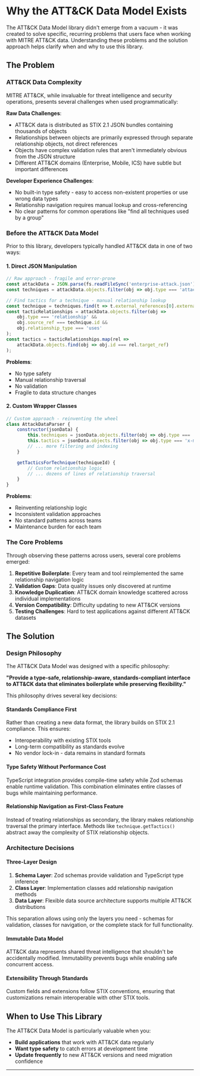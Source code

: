 
# Why the ATT&CK Data Model Exists

<WorkInProgressNotice />

The ATT&CK Data Model library didn't emerge from a vacuum - it was created to solve specific, recurring problems that users face when working with MITRE ATT&CK data.
Understanding these problems and the solution approach helps clarify when and why to use this library.

## The Problem

### ATT&CK Data Complexity

MITRE ATT&CK, while invaluable for threat intelligence and security operations, presents several challenges when used programmatically:

**Raw Data Challenges**:

- ATT&CK data is distributed as STIX 2.1 JSON bundles containing thousands of objects
- Relationships between objects are primarily expressed through separate relationship objects, not direct references
- Objects have complex validation rules that aren't immediately obvious from the JSON structure
- Different ATT&CK domains (Enterprise, Mobile, ICS) have subtle but important differences

**Developer Experience Challenges**:

- No built-in type safety - easy to access non-existent properties or use wrong data types
- Relationship navigation requires manual lookup and cross-referencing
- No clear patterns for common operations like "find all techniques used by a group"

### Before the ATT&CK Data Model

Prior to this library, developers typically handled ATT&CK data in one of two ways:

#### 1. Direct JSON Manipulation

```javascript
// Raw approach - fragile and error-prone
const attackData = JSON.parse(fs.readFileSync('enterprise-attack.json'));
const techniques = attackData.objects.filter(obj => obj.type === 'attack-pattern');

// Find tactics for a technique - manual relationship lookup
const technique = techniques.find(t => t.external_references[0].external_id === 'T1055');
const tacticRelationships = attackData.objects.filter(obj =>
    obj.type === 'relationship' &&
    obj.source_ref === technique.id &&
    obj.relationship_type === 'uses'
);
const tactics = tacticRelationships.map(rel =>
    attackData.objects.find(obj => obj.id === rel.target_ref)
);
```

**Problems**:

- No type safety
- Manual relationship traversal
- No validation
- Fragile to data structure changes

#### 2. Custom Wrapper Classes

```javascript
// Custom approach - reinventing the wheel
class AttackDataParser {
    constructor(jsonData) {
        this.techniques = jsonData.objects.filter(obj => obj.type === 'attack-pattern');
        this.tactics = jsonData.objects.filter(obj => obj.type === 'x-mitre-tactic');
        // ... more filtering and indexing
    }

    getTacticsForTechnique(techniqueId) {
        // Custom relationship logic
        // ... dozens of lines of relationship traversal
    }
}
```

**Problems**:

- Reinventing relationship logic
- Inconsistent validation approaches
- No standard patterns across teams
- Maintenance burden for each team

### The Core Problems

Through observing these patterns across users, several core problems emerged:

1. **Repetitive Boilerplate**: Every team and tool reimplemented the same relationship navigation logic
2. **Validation Gaps**: Data quality issues only discovered at runtime
3. **Knowledge Duplication**: ATT&CK domain knowledge scattered across individual implementations
4. **Version Compatibility**: Difficulty updating to new ATT&CK versions
5. **Testing Challenges**: Hard to test applications against different ATT&CK datasets

## The Solution

### Design Philosophy

The ATT&CK Data Model was designed with a specific philosophy:

**"Provide a type-safe, relationship-aware, standards-compliant interface to ATT&CK data that eliminates boilerplate while preserving flexibility."**

This philosophy drives several key decisions:

#### Standards Compliance First

Rather than creating a new data format, the library builds on STIX 2.1 compliance. This ensures:

- Interoperability with existing STIX tools
- Long-term compatibility as standards evolve
- No vendor lock-in - data remains in standard formats

#### Type Safety Without Performance Cost

TypeScript integration provides compile-time safety while Zod schemas enable runtime validation. This combination eliminates entire classes of bugs while maintaining performance.

#### Relationship Navigation as First-Class Feature

Instead of treating relationships as secondary, the library makes relationship traversal the primary interface. Methods like `technique.getTactics()` abstract away the complexity of STIX relationship objects.

### Architecture Decisions

#### Three-Layer Design

1. **Schema Layer**: Zod schemas provide validation and TypeScript type inference
2. **Class Layer**: Implementation classes add relationship navigation methods
3. **Data Layer**: Flexible data source architecture supports multiple ATT&CK distributions

This separation allows using only the layers you need - schemas for validation, classes for navigation, or the complete stack for full functionality.

#### Immutable Data Model

ATT&CK data represents shared threat intelligence that shouldn't be accidentally modified. Immutability prevents bugs while enabling safe concurrent access.

#### Extensibility Through Standards

Custom fields and extensions follow STIX conventions, ensuring that customizations remain interoperable with other STIX tools.

## When to Use This Library

The ATT&CK Data Model is particularly valuable when you:

- **Build applications** that work with ATT&CK data regularly
- **Want type safety** to catch errors at development time
- **Update frequently** to new ATT&CK versions and need migration confidence

---
